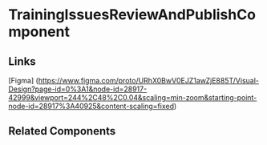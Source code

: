 <!-- training-issues-review-and-publish.stories.mdx -->


<Meta title="QTD Components/evaluation/training-issues/training-issues-create-wizard/training-issues-review-and-publish/README" component={TrainingIssuesReviewAndPublishComponent} />

# TrainingIssuesReviewAndPublishComponent

<ArgsTable of={TrainingIssuesReviewAndPublishComponent} />

## Links

[Figma] (https://www.figma.com/proto/URhX0BwV0EJZ1awZjE885T/Visual-Design?page-id=0%3A1&node-id=28917-42999&viewport=244%2C48%2C0.04&scaling=min-zoom&starting-point-node-id=28917%3A40925&content-scaling=fixed)

## Related Components
